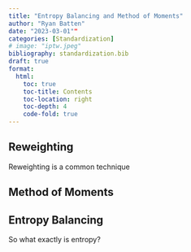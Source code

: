 ```yaml
---
title: "Entropy Balancing and Method of Moments"
author: "Ryan Batten"
date: "2023-03-01""
categories: [Standardization]
# image: "iptw.jpeg"
bibliography: standardization.bib
draft: true
format: 
  html:
    toc: true
    toc-title: Contents
    toc-location: right
    toc-depth: 4
    code-fold: true
---
```


## Reweighting

Reweighting is a common technique

## Method of Moments

## Entropy Balancing

So what exactly is entropy?
